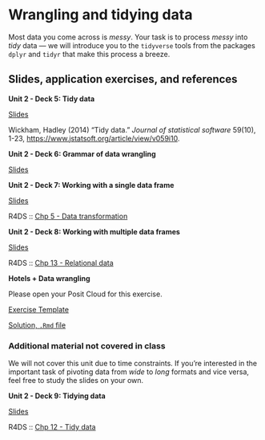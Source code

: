 # Wrangling and tidying data {#wrangling-tidying-data}

Most data you come across is *messy*.
Your task is to process *messy* into *tidy* data --- we will introduce you to the `tidyverse` tools from the packages `dplyr` and `tidyr` that make this process a breeze.

## Slides, application exercises, and references

::: slide-deck
**Unit 2 - Deck 5: Tidy data**

::: slides
[Slides](https://coding-intro.github.io/R_Intro/slides/u2-d05-tidy-data/u2-d05-tidy-data.html#1)
:::

::: reading
Wickham, Hadley (2014) "Tidy data." *Journal of statistical software* 59(10), 1-23, <https://www.jstatsoft.org/article/view/v059i10>.
:::
:::

::: slide-deck
**Unit 2 - Deck 6: Grammar of data wrangling**

::: slides
[Slides](https://coding-intro.github.io/R_Intro/slides/u2-d06-grammar-wrangle/u2-d06-grammar-wrangle.html#1)
:::
:::

::: slide-deck
**Unit 2 - Deck 7: Working with a single data frame**

::: slides
[Slides](https://coding-intro.github.io/R_Intro/slides/u2-d07-single-df/u2-d07-single-df.html#1)
:::

::: reading
R4DS :: [Chp 5 - Data transformation](https://r4ds.had.co.nz/transform.html)
:::
:::

::: slide-deck
**Unit 2 - Deck 8: Working with multiple data frames**

::: slides
[Slides](https://coding-intro.github.io/R_Intro/slides/u2-d08-multi-df/u2-d08-multi-df.html#1)
:::

::: reading
R4DS :: [Chp 13 - Relational data](https://r4ds.had.co.nz/relational-data.html)
:::
:::

::: application-exercise
**Hotels + Data wrangling**

Please open your Posit Cloud for this exercise.

::: source
[Exercise Template](https://github.com/coding-intro/R_Intro/blob/master/docs/application-exercises/ae-04-hotels-datawrangling/hotels-datawrangling.Rmd)
:::

::: source
[Solution, `.Rmd` file](https://github.com/coding-intro/R_Intro/blob/master/docs/application-exercises/ae-04-hotels-datawrangling/hotels-datawrangling-solution.Rmd)
:::
:::

### Additional material not covered in class

We will not cover this unit due to time constraints.
If you're interested in the important task of pivoting data from *wide* to *long* formats and vice versa, feel free to study the slides on your own.

::: slide-deck
**Unit 2 - Deck 9: Tidying data**

::: slides
[Slides](https://coding-intro.github.io/R_Intro/slides/u2-d09-tidying/u2-d09-tidying.html#1)
:::

::: reading
R4DS :: [Chp 12 - Tidy data](https://r4ds.had.co.nz/tidy-data.html)
:::
:::
